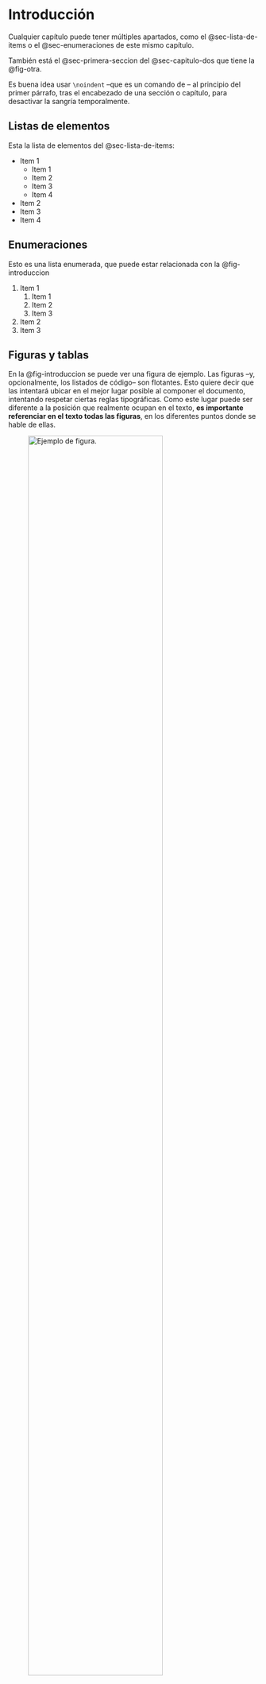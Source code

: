 # Introducción {#sec-introduccion}

\noindent Cualquier capítulo puede tener múltiples apartados, como el @sec-lista-de-items o el @sec-enumeraciones de este mismo capítulo.

También está el @sec-primera-seccion del @sec-capitulo-dos que tiene la @fig-otra.

Es buena idea usar `\noindent` --que es un comando de \LaTeX{}-- al principio del primer párrafo, tras el encabezado de una sección o capítulo, para desactivar la sangría temporalmente.

## Listas de elementos {#sec-lista-de-items}

\noindent Esta la lista de elementos del @sec-lista-de-items:

* Item 1
  * Item 1
  * Item 2
  * Item 3
  * Item 4
* Item 2
* Item 3
* Item 4

## Enumeraciones {#sec-enumeraciones}

\noindent Esto es una lista enumerada, que puede estar relacionada con la @fig-introduccion

1. Item 1
   1. Item 1
   2. Item 2
   3. Item 3
2. Item 2
3. Item 3

## Figuras y tablas

\noindent En la @fig-introduccion se puede ver una figura de ejemplo.
Las figuras --y, opcionalmente, los listados de código-- son flotantes.
Esto quiere decir que \LaTeX{} las intentará ubicar en el mejor lugar posible al componer el documento, intentando respetar ciertas reglas tipográficas.
Como este lugar puede ser diferente a la posición que realmente ocupan en el texto, **es importante referenciar en el texto todas las figuras**, en los diferentes puntos donde se hable de ellas.

![Ejemplo de figura.](images/figura_1.png){#fig-introduccion width=80%}

Por otro lando, la @tbl-presupuesto en el @sec-presupuesto es un ejemplo de tabla hecha con Markdown.

## Código y algoritmos

\noindent En el @sec-apendice-uno se pueden observar varios ejemplos de entornos para describir algoritmos y código.

## Citas

\noindent Las referencias bibliográficas se deben indicar en el archivo `referencias.bib` y se citan en el texto.
Las referencias no citadas no aparecerán en el apartado de la bibliografía.

Las citas pueden ser entre paréntesis [@examplearticle] o _en línea_, como la de @examplegithub.

Las reglas para citar [@ulllibguide] permiten citar cualquier cosa: artículos de investigación, libros, entradas de la Wikipedia, blogs, vídeos de Youtube o repositorios de GitHub, entre otros.

En el @sec-capitulo-cuatro se puede ver otro tipo de cita, donde se traslada de forma literal una porción del texto original al documento.

## Otra sección...

\noindent {{< lipsum 1 >}}

### Con subsección...

\noindent {{< lipsum 2 >}}
